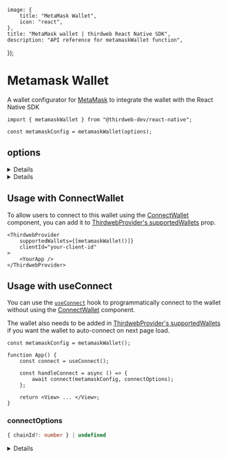 
	image: {
		title: "MetaMask Wallet",
		icon: "react",
	},
	title: "MetaMask wallet | thirdweb React Native SDK",
	description: "API reference for metamaskWallet function",
});

<WalletsBreadcrumb name="MetaMask" slug="metamask" />

# Metamask Wallet

A wallet configurator for [MetaMask](/references/wallets/v2/MetaMaskWallet) to integrate the wallet with the React Native SDK

```tsx
import { metamaskWallet } from "@thirdweb-dev/react-native";

const metamaskConfig = metamaskWallet(options);
```

<CustomizeWalletConfigurator
	config="metamaskConfig"
	configurator="metamaskWallet"
	connectUI="MetamaskConnectUI"
	selectUI="MetamaskSelectUI"
/>

## options

<Details summary="projectId" tags={['Recommended']}>

This `projectId` can be obtained at [cloud.walletconnect.com](https://cloud.walletconnect.com/). It is highly recommended to use your own project id and only use the default one for testing purposes.

```ts
metamaskWallet({
	projectId: "your-wallet-connect-project-id",
});
```

</Details>

<Details summary="recommended" tags={['Optional']} >

Show this wallet as "recommended" in the [ConnectWallet Modal](/react-native/v0/connecting-wallets#connect-wallet).

```ts
metamaskWallet({
	recommended: true,
});
```

</Details>

## Usage with ConnectWallet

To allow users to connect to this wallet using the [ConnectWallet](/react-native/v0/connecting-wallets#connect-wallet) component, you can add it to [ThirdwebProvider's supportedWallets](/react-native/v0/connecting-wallets#supported-wallets) prop.

```tsx
<ThirdwebProvider
	supportedWallets={[metamaskWallet()]}
	clientId="your-client-id"
>
	<YourApp />
</ThirdwebProvider>
```

## Usage with useConnect

You can use the [`useConnect`](/references/react-native/v0/useConnect) hook to programmatically connect to the wallet without using the [ConnectWallet](/react-native/v0/connecting-wallets#connect-wallet) component.

The wallet also needs to be added in [ThirdwebProvider's supportedWallets](/react-native/v0/connecting-wallets#supported-wallets) if you want the wallet to auto-connect on next page load.

```tsx
const metamaskConfig = metamaskWallet();

function App() {
	const connect = useConnect();

	const handleConnect = async () => {
		await connect(metamaskConfig, connectOptions);
	};

	return <View> ... </View>;
}
```

### connectOptions

```ts
{ chainId?: number } | undefined
```

<Details summary="chainId" flags={['Optional']}>

If `chainId` is provided, wallet will be connected and immediately switch to network with given `chainId`.

`Chain` object corresponding to this chainId from [@thirdweb-dev/chains](https://www.npmjs.com/package/@thirdweb-dev/chains) package must be specified in ThirdwebProvider's supportedChains prop as shown below

```tsx
import { Polygon } from "@thirdweb-dev/chains";
import { ThirdwebProvider } from "@thirdweb-dev/react-native";

export function YourApp() {
	return (
		<ThirdwebProvider supportedChains={[Polygon]} clientId="your-client-id">
			<App />
		</ThirdwebProvider>
	);
}
```

</Details>

